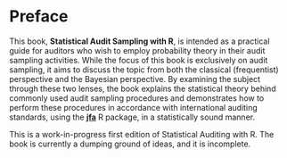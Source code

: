 # Preface {.unnumbered}

This book, **Statistical Audit Sampling with R**, is intended as a practical guide for auditors who wish to employ probability theory in their audit sampling activities. While the focus of this book is exclusively on audit sampling, it aims to discuss the topic from both the classical (frequentist) perspective and the Bayesian perspective. By examining the subject through these two lenses, the book explains the statistical theory behind commonly used audit sampling procedures and demonstrates how to perform these procedures in accordance with international auditing standards, using the [**jfa**](https://cran.r-project.org/package=jfa) R package, in a statistically sound manner.

::: {.callout-note appearance="simple"}
This is a work-in-progress first edition of Statistical Auditing with R. The book is currently a dumping ground of ideas, and it is incomplete.
:::
